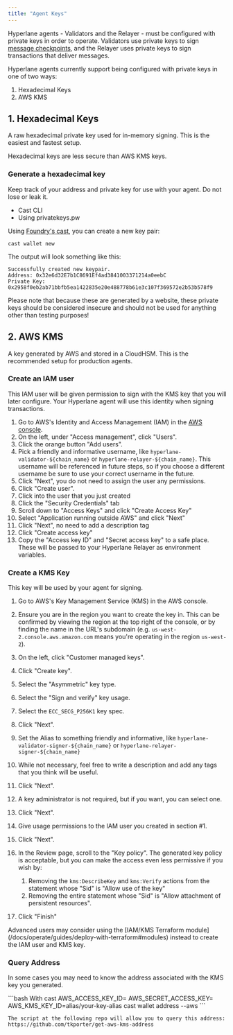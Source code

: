 ```yaml
---
title: "Agent Keys"
---
```


Hyperlane agents - Validators and the Relayer - must be configured with private keys in order to operate. Validators use private keys to sign [message checkpoints](/docs/resources/glossary#checkpoint), and the Relayer uses private keys to sign transactions that deliver messages.

Hyperlane agents currently support being configured with private keys in one of two ways:

1. Hexadecimal Keys
2. AWS KMS

## 1. Hexadecimal Keys

A raw hexadecimal private key used for in-memory signing. This is the easiest and fastest setup.

<Warning>Hexadecimal keys are less secure than AWS KMS keys.</Warning>

### Generate a hexadecimal key

Keep track of your address and private key for use with your agent. Do not lose or leak it.

- Cast CLI
- Using privatekeys.pw

Using [Foundry's cast](https://book.getfoundry.sh/cast/), you can create a new key pair:

```
cast wallet new
```

The output will look something like this:

```
Successfully created new keypair.
Address: 0x32e6d32E7b1C8691Ef4ad3841003371214a0eebC
Private Key: 0x2958f0eb2ab71bbfb5ea1422835e20e488778b61e3c107f369572e2b53b578f9
```

<Warning>
  Please note that because these are generated by a website, these private keys
  should be considered insecure and should not be used for anything other than
  testing purposes!
</Warning>

## 2. AWS KMS

A key generated by AWS and stored in a CloudHSM. This is the recommended setup for production agents.

### Create an IAM user

This IAM user will be given permission to sign with the KMS key that you will later configure. Your Hyperlane agent will use this identity when signing transactions.

1. Go to AWS's Identity and Access Management (IAM) in the [AWS console](https://us-east-1.console.aws.amazon.com/iamv2/home).
2. On the left, under "Access management", click "Users".
3. Click the orange button "Add users".
4. Pick a friendly and informative username, like `hyperlane-validator-${chain_name}` or `hyperlane-relayer-${chain_name}`. This username will be referenced in future steps, so if you choose a different username be sure to use your correct username in the future.
5. Click "Next", you do not need to assign the user any permissions.
6. Click "Create user".
7. Click into the user that you just created
8. Click the "Security Credentials" tab
9. Scroll down to "Access Keys" and click "Create Access Key"
10. Select "Application running outside AWS" and click "Next"
11. Click "Next", no need to add a description tag
12. Click "Create access key"
13. Copy the "Access key ID" and "Secret access key" to a safe place. These will be passed to your Hyperlane Relayer as environment variables.

### Create a KMS Key

This key will be used by your agent for signing.

1. Go to AWS's Key Management Service (KMS) in the AWS console.

2. Ensure you are in the region you want to create the key in. This can be confirmed by viewing the region at the top right of the console, or by finding the name in the URL's subdomain (e.g. `us-west-2.console.aws.amazon.com` means you're operating in the region `us-west-2`).

3. On the left, click "Customer managed keys".

4. Click "Create key".

5. Select the "Asymmetric" key type.

6. Select the "Sign and verify" key usage.

7. Select the `ECC_SECG_P256K1` key spec.

8. Click "Next".

9. Set the Alias to something friendly and informative, like `hyperlane-validator-signer-${chain_name}` or `hyperlane-relayer-signer-${chain_name}`

10. While not necessary, feel free to write a description and add any tags that you think will be useful.

11. Click "Next".

12. A key administrator is not required, but if you want, you can select one.

13. Click "Next".

14. Give usage permissions to the IAM user you created in section #1.

15. Click "Next".

16. In the Review page, scroll to the "Key policy". The generated key policy is acceptable, but you can make the access even less permissive if you wish by:

    1. Removing the `kms:DescribeKey` and `kms:Verify` actions from the statement whose "Sid" is "Allow use of the key"
    2. Removing the entire statement whose "Sid" is "Allow attachment of persistent resources".

17. Click "Finish"

<Tip>
  Advanced users may consider using the [IAM/KMS Terraform
  module](/docs/operate/guides/deploy-with-terraform#modules) instead to create
  the IAM user and KMS key.
</Tip>

### Query Address

In some cases you may need to know the address associated with the KMS key you generated.

<CodeGroup>
```bash With cast
AWS_ACCESS_KEY_ID=<redacted> AWS_SECRET_ACCESS_KEY=<redacted> AWS_KMS_KEY_ID=alias/your-key-alias cast wallet address --aws
```

```text Using a script
The script at the following repo will allow you to query this address:
https://github.com/tkporter/get-aws-kms-address
```

</CodeGroup>
